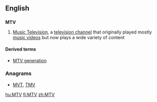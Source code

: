 ==English==
{{wikipedia}}

==={{initialism-old|en}}===
'''MTV'''

# {{context|television|lang=en}} [[w:MTV|Music Television]], a [[television channel]] that originally played mostly [[music video]]s but now plays a wide variety of content

====Derived terms====
* [[MTV generation]]

===Anagrams===
* [[MVT#English|MVT]], [[TMV#English|TMV]]

[[hu:MTV]]
[[fi:MTV]]
[[zh:MTV]]